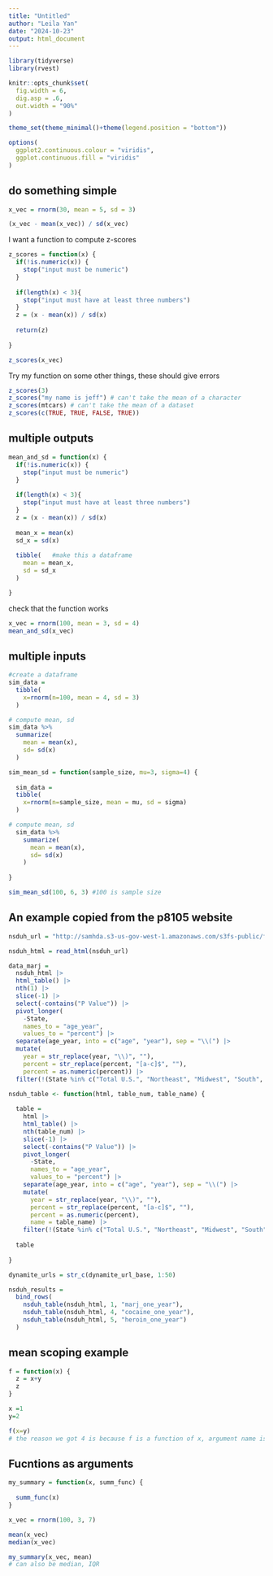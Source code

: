 ```yaml
---
title: "Untitled"
author: "Leila Yan"
date: "2024-10-23"
output: html_document
---
```

```r
library(tidyverse)
library(rvest)

knitr::opts_chunk$set(
  fig.width = 6,
  dig.asp = .6,
  out.width = "90%"
)

theme_set(theme_minimal()+theme(legend.position = "bottom"))

options(
  ggplot2.continuous.colour = "viridis",
  ggplot.continuous.fill = "viridis"
)
```

## do something simple
```r
x_vec = rnorm(30, mean = 5, sd = 3)

(x_vec - mean(x_vec)) / sd(x_vec)
```

I want a function to compute z-scores
```r
z_scores = function(x) {
  if(!is.numeric(x)) {
    stop("input must be numeric")
  }
  
  if(length(x) < 3){
    stop("input must have at least three numbers")
  }
  z = (x - mean(x)) / sd(x)
  
  return(z)
  
}

z_scores(x_vec)
```
Try my function on some other things, these should give errors
```r
z_scores(3)
z_scores("my name is jeff") # can't take the mean of a character
z_scores(mtcars) # can't take the mean of a dataset
z_scores(c(TRUE, TRUE, FALSE, TRUE))
```

## multiple outputs

```r
mean_and_sd = function(x) {
  if(!is.numeric(x)) {
    stop("input must be numeric")
  }
  
  if(length(x) < 3){
    stop("input must have at least three numbers")
  }
  z = (x - mean(x)) / sd(x)
  
  mean_x = mean(x)
  sd_x = sd(x)
  
  tibble(   #make this a dataframe
    mean = mean_x,
    sd = sd_x
  )

}

```

check that the function works
```r
x_vec = rnorm(100, mean = 3, sd = 4)
mean_and_sd(x_vec)
```

## multiple inputs
```r
#create a dataframe
sim_data = 
  tibble(
    x=rnorm(n=100, mean = 4, sd = 3)
  )

# compute mean, sd
sim_data %>%
  summarize(
    mean = mean(x),
    sd= sd(x)
  )
```

```r
sim_mean_sd = function(sample_size, mu=3, sigma=4) {
  
  sim_data = 
  tibble(
    x=rnorm(n=sample_size, mean = mu, sd = sigma)
  )

# compute mean, sd
  sim_data %>%
    summarize(
      mean = mean(x),
      sd= sd(x)
    )
  
}

sim_mean_sd(100, 6, 3) #100 is sample size

```

## An example copied from the p8105 website
```r
nsduh_url = "http://samhda.s3-us-gov-west-1.amazonaws.com/s3fs-public/field-uploads/2k15StateFiles/NSDUHsaeShortTermCHG2015.htm"

nsduh_html = read_html(nsduh_url)

data_marj = 
  nsduh_html |> 
  html_table() |> 
  nth(1) |>
  slice(-1) |> 
  select(-contains("P Value")) |>
  pivot_longer(
    -State,
    names_to = "age_year", 
    values_to = "percent") |>
  separate(age_year, into = c("age", "year"), sep = "\\(") |>
  mutate(
    year = str_replace(year, "\\)", ""),
    percent = str_replace(percent, "[a-c]$", ""),
    percent = as.numeric(percent)) |>
  filter(!(State %in% c("Total U.S.", "Northeast", "Midwest", "South", "West")))
```


```r
nsduh_table <- function(html, table_num, table_name) {
  
  table = 
    html |> 
    html_table() |> 
    nth(table_num) |>
    slice(-1) |> 
    select(-contains("P Value")) |>
    pivot_longer(
      -State,
      names_to = "age_year", 
      values_to = "percent") |>
    separate(age_year, into = c("age", "year"), sep = "\\(") |>
    mutate(
      year = str_replace(year, "\\)", ""),
      percent = str_replace(percent, "[a-c]$", ""),
      percent = as.numeric(percent),
      name = table_name) |>
    filter(!(State %in% c("Total U.S.", "Northeast", "Midwest", "South", "West")))
  
  table
  
}
```

```r

dynamite_urls = str_c(dynamite_url_base, 1:50)

nsduh_results = 
  bind_rows(
    nsduh_table(nsduh_html, 1, "marj_one_year"),
    nsduh_table(nsduh_html, 4, "cocaine_one_year"),
    nsduh_table(nsduh_html, 5, "heroin_one_year")
  )
```

## mean scoping example
```r
f = function(x) {
  z = x+y
  z
}

x =1
y=2

f(x=y)
# the reason we got 4 is because f is a function of x, argument name is x, take 2 and plug it into the function

```

## Fucntions as arguments

```r
my_summary = function(x, summ_func) {
  
  summ_func(x)
}

x_vec = rnorm(100, 3, 7)

mean(x_vec)
median(x_vec)

my_summary(x_vec, mean)
# can also be median, IQR
```




